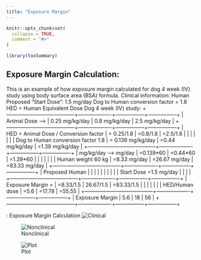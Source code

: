 ```yaml
---
title: "Exposure Margin"
---
```


```r
knitr::opts_chunk$set(
  collapse = TRUE,
  comment = "#>"
)
```

```r
library(toxSummary)
```

## Exposure Margin Calculation:
This is an example of how exposure margin calculated for dog 4 week (IV) study using 
body surface area (BSA) formula.
Clinical information: Human Proposed "Start Dose": 1.5 mg/day
Dog to Human conversion factor = 1.8
HED = Human Equivalent Dose
Dog 4 week (IV) study:
+---------------------------------------+-------------------+-----------------+-----------------+
| Animal Dose ---\>                     | 0.25 mg/kg/day    | 0.8 mg/kg/day   | 2.5 mg/kg/day   |
+---------------------------------------+-------------------+-----------------+-----------------+
| HED = Animal Dose / Conversion factor | = 0.25/1.8        | =0.8/1.8        | =2.5/1.8        |
|                                       |                   |                 |                 |
| Dog to Human conversion factor 1.8    | = 0.139 mg/kg/day | =0.44 mg/kg/day | =1.39 mg/kg/day |
+---------------------------------------+-------------------+-----------------+-----------------+
| mg/kg/day ---\> mg/day                | =0.139\*60        | =0.44\*60       | =1.39\*60       |
|                                       |                   |                 |                 |
| Human weight 60 kg                    | =8.33 mg/day      | =26.67 mg/day   | =83.33 mg/day   |
+---------------------------------------+-------------------+-----------------+-----------------+
| Proposed Human                        |                   |                 |                 |
|                                       |                   |                 |                 |
| Start Dose =1.5 mg/day                |                   |                 |                 |
+---------------------------------------+-------------------+-----------------+-----------------+
| Exposure Margin =                     | =8.33/1.5         | 26.67/1.5       | =83.33/1.5      |
|                                       |                   |                 |                 |
| HED/Human dose                        | =5.6              | =17.78          | =55.55          |
+---------------------------------------+-------------------+-----------------+-----------------+
| Exposure Margin                       | 5.6               | 18              | 56              |
+---------------------------------------+-------------------+-----------------+-----------------+

: Exposure Margin Calculation
![Clinical](https://user-images.githubusercontent.com/31291716/215581375-b351f896-2aa8-4097-9b41-96dc290be739.jpg)


![Nonclinical](https://user-images.githubusercontent.com/31291716/215581356-ad4420b2-9dd9-4e2b-8a84-f156dbc4f397.jpg)


![Plot](https://user-images.githubusercontent.com/31291716/215581298-b702a8ba-3dc7-4650-8f6a-776bb2301c69.jpg)



